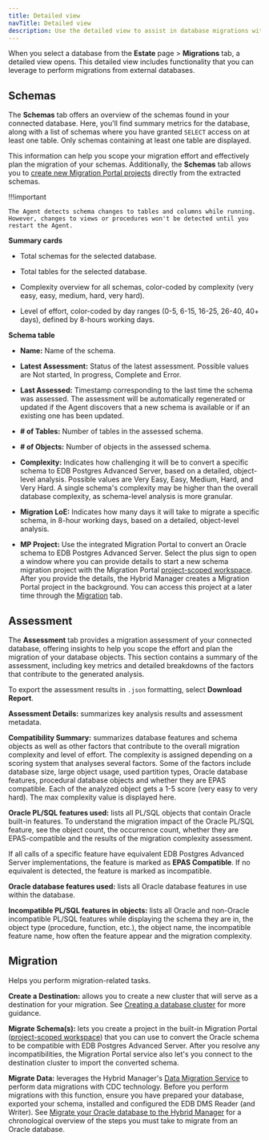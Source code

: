 ```yaml
---
title: Detailed view
navTitle: Detailed view
description: Use the detailed view to assist in database migrations with Hybrid Manager.
---
```


When you select a database from the **Estate** page > **Migrations** tab, a detailed view opens. This detailed view includes functionality that you can leverage to perform migrations from external databases. 

## Schemas

The **Schemas** tab offers an overview of the schemas found in your connected database. Here, you'll find summary metrics for the database, along with a list of schemas where you have granted `SELECT` access on at least one table. Only schemas containing at least one table are displayed.

This information can help you scope your migration effort and effectively plan the migration of your schemas. Additionally, the **Schemas** tab allows you to [create new Migration Portal projects](../../migration/schema_migration/migration_portal/hm_schema_migration.mdx#creating-a-migration-portal-project) directly from the extracted schemas.

!!!important

    The Agent detects schema changes to tables and columns while running. However, changes to views or procedures won't be detected until you restart the Agent.

**Summary cards** 

-   Total schemas for the selected database.

-   Total tables for the selected database.

-   Complexity overview for all schemas, color-coded by complexity (very easy, easy, medium, hard, very hard).

-   Level of effort, color-coded by day ranges (0-5, 6-15, 16-25, 26-40, 40+ days), defined by 8-hours working days. 

**Schema table** 

-   **Name:** Name of the schema. 

-   **Latest Assessment:** Status of the latest assessment. Possible values are Not started, In progress, Complete and Error.

-   **Last Assessed:** Timestamp corresponding to the last time the schema was assessed. The assessment will be automatically regenerated or updated if the Agent discovers that a new schema is available or if an existing one has been updated.

-   **# of Tables:** Number of tables in the assessed schema. 

-   **# of Objects:** Number of objects in the assessed schema.

-   **Complexity:** Indicates how challenging it will be to convert a specific schema to EDB Postgres Advanced Server, based on a detailed, object-level analysis. Possible values are Very Easy, Easy, Medium, Hard, and Very Hard. A single schema's complexity may be higher than the overall database complexity, as schema-level analysis is more granular.

-   **Migration LoE:** Indicates how many days it will take to migrate a specific schema, in 8-hour working days, based on a detailed, object-level analysis.

-   **MP Project:** Use the integrated Migration Portal to convert an Oracle schema to EDB Postgres Advanced Server. Select the plus sign to open a window where you can provide details to start a new schema migration project with the Migration Portal [project-scoped workspace](../../migration/schema_migration/migration_portal/access_mp.mdx#project-scoped-workspace-vs-users-workspace). After you provide the details, the Hybrid Manager creates a Migration Portal project in the background. You can access this project at a later time through the [Migration](migration_database_details_view.mdx#migration) tab.

## Assessment

The **Assessment** tab provides a migration assessment of your connected database, offering insights to help you scope the effort and plan the migration of your database objects. This section contains a summary of the assessment, including key metrics and detailed breakdowns of the factors that contribute to the generated analysis.

To export the assessment results in `.json` formatting, select **Download Report**. 

**Assessment Details:** summarizes key analysis results and assessment metadata.

**Compatibility Summary:** summarizes database features and schema objects as well as other factors that contribute to the overall migration complexity and level of effort. The complexity is assigned depending on a scoring system that analyses several factors. Some of the factors include database size, large object usage, used partition types, Oracle database features, procedural database objects and whether they are EPAS compatible. Each of the analyzed object gets a 1-5 score (very easy to very hard). The max complexity value is displayed here.

**Oracle PL/SQL features used:** lists all PL/SQL objects that contain Oracle built-in features. To understand the migration impact of the Oracle PL/SQL feature, see the object count, the occurrence count, whether they are EPAS-compatible and the results of the migration complexity assessment. 

If all calls of a specific feature have equivalent EDB Postgres Advanced Server implementations, the feature is marked as **EPAS Compatible**. If no equivalent is detected, the feature is marked as incompatible.

**Oracle database features used:** lists all Oracle database features in use within the database. 

**Incompatible PL/SQL features in objects:** lists all Oracle and non-Oracle incompatible PL/SQL features while displaying the schema they are in, the object type (procedure, function, etc.), the object name, the incompatible feature name, how often the feature appear and the migration complexity.

## Migration

Helps you perform migration-related tasks. 

**Create a Destination:** allows you to create a new cluster that will serve as a destination for your migration. See [Creating a database cluster](../../cluster_management/create-clusters/) for more guidance. 

**Migrate Schema(s):** lets you create a project in the built-in Migration Portal ([project-scoped workspace](../../migration/schema_migration/migration_portal/access_mp.mdx#project-scoped-workspace-vs-users-workspace)) that you can use to convert the Oracle schema to be compatible with EDB Postgres Advanced Server. After you resolve any incompatibilities, the Migration Portal service also let's you connect to the destination cluster to import the converted schema. 

**Migrate Data:** leverages the Hybrid Manager's [Data Migration Service](/edb-postgres-ai/1.2/hybrid-manager/using_hybrid_manager/migration/) to perform data migrations with CDC technology. Before you perform migrations with this function, ensure you have prepared your database, exported your schema, installed and configured the EDB DMS Reader (and Writer). See [Migrate your Oracle database to the Hybrid Manager](/edb-postgres-ai/1.2/hybrid-manager/using_hybrid_manager/migration/migration_guides/oracle_to_hm_managed/) for a chronological overview of the steps you must take to migrate from an Oracle database.
